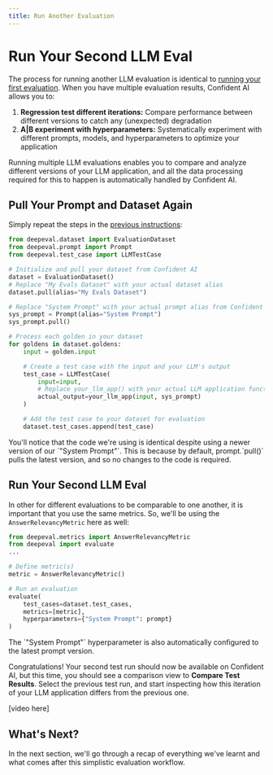```yaml
---
title: Run Another Evaluation
---
```



# Run Your Second LLM Eval

The process for running another LLM evaluation is identical to [running your first evaluation](/getting-started/run-an-evaluation). When you have multiple evaluation results, Confident AI allows you to:

1. **Regression test different iterations:** Compare performance between different versions to catch any (unexpected) degradation
2. **A|B experiment with hyperparameters:** Systematically experiment with different prompts, models, and hyperparameters to optimize your application

Running multiple LLM evaluations enables you to compare and analyze different versions of your LLM application, and all the data processing required for this to happen is automatically handled by Confident AI.

## Pull Your Prompt and Dataset Again

Simply repeat the steps in the [previous instructions](/getting-started/run-an-evaluation):

```python showLineNumbers copy
from deepeval.dataset import EvaluationDataset
from deepeval.prompt import Prompt
from deepeval.test_case import LLMTestCase

# Initialize and pull your dataset from Confident AI
dataset = EvaluationDataset()
# Replace "My Evals Dataset" with your actual dataset alias
dataset.pull(alias="My Evals Dataset")

# Replace "System Prompt" with your actual prompt alias from Confident AI
sys_prompt = Prompt(alias="System Prompt")
sys_prompt.pull()

# Process each golden in your dataset
for goldens in dataset.goldens:
    input = golden.input

    # Create a test case with the input and your LLM's output
    test_case = LLMTestCase(
        input=input,
        # Replace your_llm_app() with your actual LLM application function
        actual_output=your_llm_app(input, sys_prompt)
    )

    # Add the test case to your dataset for evaluation
    dataset.test_cases.append(test_case)
```

<Callout>
  You'll notice that the code we're using is identical despite using a newer
  version of our `"System Prompt"`. This is because by default, prompt.`pull()`
  pulls the latest version, and so no changes to the code is required.
</Callout>

## Run Your Second LLM Eval

In other for different evaluations to be comparable to one another, it is important that you use the same metrics. So, we'll be using the `AnswerRelevancyMetric` here as well:

```python
from deepeval.metrics import AnswerRelevancyMetric
from deepeval import evaluate
...

# Define metric(s)
metric = AnswerRelevancyMetric()

# Run an evaluation
evaluate(
    test_cases=dataset.test_cases,
    metrics=[metric],
    hyperparameters={"System Prompt": prompt}
)
```

<Callout type="info">
  The `"System Prompt"` hyperparameter is also automatically configured to the
  latest prompt version.
</Callout>

Congratulations! Your second test run should now be available on Confident AI, but this time, you should see a comparison view to **Compare Test Results**. Select the previous test run, and start inspecting how this iteration of your LLM application differs from the previous one.

[video here]

## What's Next?

In the next section, we'll go through a recap of everything we've learnt and what comes after this simplistic evaluation workflow.
